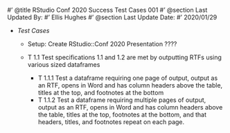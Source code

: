#' @title RStudio Conf 2020 Success Test Cases 001
#' @section Last Updated By: 
#' Ellis Hughes
#' @section Last Update Date:
#' 2020/01/29

+ _Test Cases_

  + Setup: Create RStudio::Conf 2020 Presentation ????
   
  + T 1.1 Test specifications 1.1 and 1.2 are met by outputting RTFs using various sized dataframes
    + T 1.1.1 Test a dataframe requiring one page of output, output as an RTF, opens in Word and has column headers above the table, titles at the top, and footnotes at the bottom
    + T 1.1.2 Test a dataframe requiring multiple pages of output, output as an RTF, opens in Word and has column headers above the table, titles at the top, footnotes at the bottom, and that headers, titles, and footnotes repeat on each page.




      

